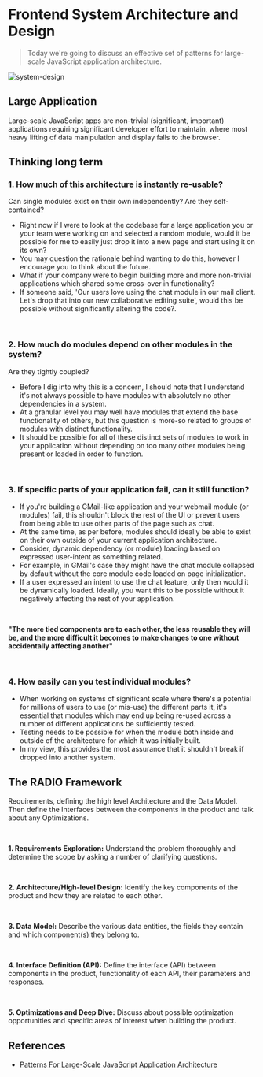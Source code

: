 # Frontend System Architecture and Design

> Today we're going to discuss an effective set of patterns for large-scale JavaScript application architecture.

![system-design](/system-design.png)

## Large Application

Large-scale JavaScript apps are non-trivial (significant, important) applications requiring significant developer effort to maintain, where most heavy lifting of data manipulation and display falls to the browser.

## Thinking long term

### 1. How much of this architecture is instantly re-usable?

Can single modules exist on their own independently? Are they self-contained?

-   Right now if I were to look at the codebase for a large application you or your team were working on and selected a random module, would it be possible for me to easily just drop it into a new page and start using it on its own?
-   You may question the rationale behind wanting to do this, however I encourage you to think about the future.
-   What if your company were to begin building more and more non-trivial applications which shared some cross-over in functionality?
-   If someone said, 'Our users love using the chat module in our mail client. Let's drop that into our new collaborative editing suite', would this be possible without significantly altering the code?.

<br />

### 2. How much do modules depend on other modules in the system?

Are they tightly coupled?

-   Before I dig into why this is a concern, I should note that I understand it's not always possible to have modules with absolutely no other dependencies in a system.
-   At a granular level you may well have modules that extend the base functionality of others, but this question is more-so related to groups of modules with distinct functionality.
-   It should be possible for all of these distinct sets of modules to work in your application without depending on too many other modules being present or loaded in order to function.

<br />

### 3. If specific parts of your application fail, can it still function?

-   If you're building a GMail-like application and your webmail module (or modules) fail, this shouldn't block the rest of the UI or prevent users from being able to use other parts of the page such as chat.
-   At the same time, as per before, modules should ideally be able to exist on their own outside of your current application architecture.
-   Consider, dynamic dependency (or module) loading based on expressed user-intent as something related.
-   For example, in GMail's case they might have the chat module collapsed by default without the core module code loaded on page initialization.
-   If a user expressed an intent to use the chat feature, only then would it be dynamically loaded. Ideally, you want this to be possible without it negatively affecting the rest of your application.

<br />

**"The more tied components are to each other, the less reusable they will be, and the more difficult it becomes to make changes to one without accidentally affecting another"**

<br />

### 4. How easily can you test individual modules?

-   When working on systems of significant scale where there's a potential for millions of users to use (or mis-use) the different parts it, it's essential that modules which may end up being re-used across a number of different applications be sufficiently tested.
-   Testing needs to be possible for when the module both inside and outside of the architecture for which it was initially built.
-   In my view, this provides the most assurance that it shouldn't break if dropped into another system.

## The RADIO Framework

<span className="hgl">R</span>equirements, defining the high level <span className="hgl">A</span>rchitecture
and the <span className="hgl">D</span>ata Model. Then define the <span className="hgl">I</span>nterfaces
between the components in the product and talk about any <span className="hgl">O</span>ptimizations.

<br />

**1. Requirements Exploration:** Understand the problem thoroughly and determine the scope by asking a number of clarifying questions.

<br />

**2. Architecture/High-level Design:** Identify the key components of the product and how they are related to each other.

<br />

**3. Data Model:** Describe the various data entities, the fields they contain and which component(s) they belong to.

<br />

**4. Interface Definition (API):** Define the interface (API) between components in the product, functionality of each API, their parameters and responses.

<br />

**5. Optimizations and Deep Dive:** Discuss about possible optimization opportunities and specific areas of interest when building the product.

## References

-   [Patterns For Large-Scale JavaScript Application Architecture](https://addyosmani.com/largescalejavascript/)
